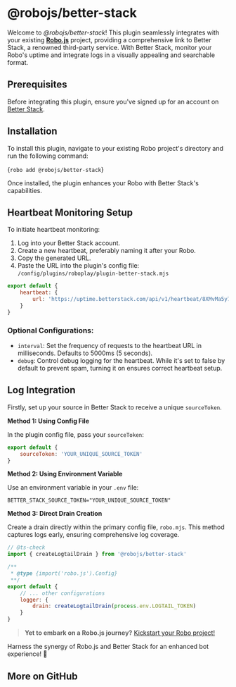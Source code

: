 
# @robojs/better-stack

Welcome to _@robojs/better-stack_! This plugin seamlessly integrates with your existing **[Robo.js](https://github.com/Wave-Play/robo)** project, providing a comprehensive link to Better Stack, a renowned third-party service. With Better Stack, monitor your Robo's uptime and integrate logs in a visually appealing and searchable format.

## Prerequisites

Before integrating this plugin, ensure you've signed up for an account on [Better Stack](https://betterstack.com).

## Installation 

To install this plugin, navigate to your existing Robo project's directory and run the following command:

<Terminal execute>{`robo add @robojs/better-stack`}</Terminal>

Once installed, the plugin enhances your Robo with Better Stack's capabilities.

## Heartbeat Monitoring Setup

To initiate heartbeat monitoring:

1. Log into your Better Stack account.
2. Create a new heartbeat, preferably naming it after your Robo.
3. Copy the generated URL.
4. Paste the URL into the plugin's config file: `/config/plugins/roboplay/plugin-better-stack.mjs`

```js
export default {
	heartbeat: {
		url: 'https://uptime.betterstack.com/api/v1/heartbeat/8XMvMa5y7xtONEtUfj2yb8f'
	}
}
```

### Optional Configurations:

- `interval`: Set the frequency of requests to the heartbeat URL in milliseconds. Defaults to 5000ms (5 seconds).
- `debug`: Control debug logging for the heartbeat. While it's set to false by default to prevent spam, turning it on ensures correct heartbeat setup.

## Log Integration

Firstly, set up your source in Better Stack to receive a unique `sourceToken`.

**Method 1: Using Config File**

In the plugin config file, pass your `sourceToken`:

```js
export default {
	sourceToken: 'YOUR_UNIQUE_SOURCE_TOKEN'
}
```

**Method 2: Using Environment Variable**

Use an environment variable in your `.env` file:

```
BETTER_STACK_SOURCE_TOKEN="YOUR_UNIQUE_SOURCE_TOKEN"
```

**Method 3: Direct Drain Creation**

Create a drain directly within the primary config file, `robo.mjs`. This method captures logs early, ensuring comprehensive log coverage.

```js
// @ts-check
import { createLogtailDrain } from '@robojs/better-stack'

/**
 * @type {import('robo.js').Config}
 **/
export default {
	// ... other configurations
	logger: {
		drain: createLogtailDrain(process.env.LOGTAIL_TOKEN)
	}
}
```

> **Yet to embark on a Robo.js journey?** [Kickstart your Robo project!](https://docs.roboplay.dev/docs/getting-started)

Harness the synergy of Robo.js and Better Stack for an enhanced bot experience! 🚀


## More on GitHub

<CardContainer><Card href="https://github.com/Wave-Play/robo.js/tree/main/packages/plugin-better-stack" title="🔗 GitHub Repository" description="Explore source code on GitHub."/></CardContainer>
